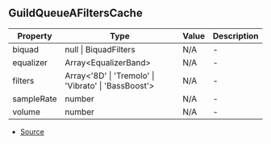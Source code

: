 ## GuildQueueAFiltersCache


| Property | Type | Value | Description |
| ----------- | ----------- | ----------- | ----------- |
| biquad | null \| BiquadFilters | N/A | - |
| equalizer | Array\<EqualizerBand> | N/A | - |
| filters | Array\<'8D' \| 'Tremolo' \| 'Vibrato' \| 'BassBoost'> | N/A | - |
| sampleRate | number | N/A | - |
| volume | number | N/A | - |


- [Source](https://github.com/Androz2091/discord-player/blob/a0c651a/packages/discord-player/src/Structures/GuildQueueAudioFilters.ts#L181)
